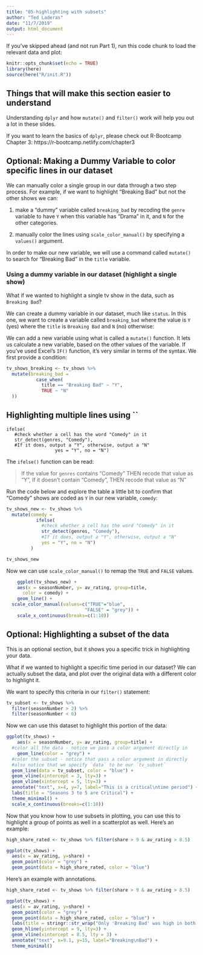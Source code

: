 ```yaml
---
title: "05-highlighting with subsets"
author: "Ted Laderas"
date: "11/7/2019"
output: html_document
---
```


If you've skipped ahead (and not run Part 1), run this code chunk to load the relevant data and plot:

```r
knitr::opts_chunk$set(echo = TRUE)
library(here)
source(here("R/init.R"))
```

## Things that will make this section easier to understand

Understanding `dplyr` and how `mutate()` and `filter()` work will help you out a lot in these slides.

If you want to learn the basics of `dplyr`, please check out R-Bootcamp Chapter 3: https://r-bootcamp.netlify.com/chapter3

## Optional: Making a Dummy Variable to color specific lines in our dataset

We can manually color a single group in our data through a two step process. For example, if we want to highlight "Breaking Bad" but not the other shows we can:

1. make a "dummy" variable called `breaking_bad` by recoding the `genre` variable to have `Y` when this variable has "Drama" in it, and `N` for the other categories.

2. manually color the lines using `scale_color_manual()` by specifying a `values()` argument.

In order to make our new variable, we will use a command called `mutate()` to search for "Breaking Bad" in the `title` variable.

### Using a dummy variable in our dataset (highlight a single show)

What if we wanted to highlight a single tv show in the data, such as `Breaking Bad`?

We can create a dummy variable in our dataset, much like `status`. In this one, we want to create a variable called `breaking_bad` where the value is `Y` (yes) where the `title` is `Breaking Bad` and `N` (no) otherwise: 

We can add a new variable using what is called a `mutate()` function. It lets us calculate a new variable, based on the other values of the variable. If you've used Excel's `IF()` function, it's very similar in terms of the syntax. We first provide a condition:


```r
tv_shows_breaking <- tv_shows %>%
  mutate(breaking_bad = 
           case_when( 
             title == "Breaking Bad" ~ "Y",
             TRUE ~ "N"
  ))  
```



## Highlighting multiple lines using ``


```
ifelse(
   #check whether a cell has the word "Comedy" in it
   str_detect(genres, "Comedy"), 
   #If it does, output a "Y", otherwise, output a "N"
                  yes = "Y", no = "N")
```

The `ifelse()` function can be read:

> If the value for `genres` contains "Comedy" THEN recode that value as "Y",
> If it doesn't contain "Comedy", THEN recode that value as "N"

Run the code below and explore the table a little bit to confirm that "Comedy" shows are coded as `Y` in our new variable, `comedy`:

```r
tv_shows_new <- tv_shows %>% 
  mutate(comedy = 
           ifelse(
             #check whether a cell has the word "Comedy" in it
             str_detect(genres, "Comedy"), 
             #If it does, output a "Y", otherwise, output a "N"
             yes = "Y", no = "N")
         ) 

tv_shows_new
```

Now we can use `scale_color_manual()` to remap the `TRUE` and `FALSE` values.

```r
    ggplot(tv_shows_new) + 
    aes(x = seasonNumber, y= av_rating, group=title, 
      color = comedy) + 
    geom_line() + 
  scale_color_manual(values=c("TRUE"="blue", 
                             "FALSE" = "grey")) +
    scale_x_continuous(breaks=c(1:10))
```


## Optional: Highlighting a subset of the data

This is an optional section, but it shows you a specific trick in highlighting your data.

What if we wanted to highlight a specific time period in our dataset? We can actually subset the data, and plot over the original data with a different color to highlight it.

We want to specify this criteria in our `filter()` statement:

```r
tv_subset <- tv_shows %>%
  filter(seasonNumber > 2) %>%
  filter(seasonNumber < 6)
```

Now we can use this dataset to highlight this portion of the data:

```r

ggplot(tv_shows) + 
    aes(x = seasonNumber, y= av_rating, group=title) + 
  #color all the data - notice we pass a color argument directly in
    geom_line(color = "grey") +
  #color the subset - notice that pass a color argument in directly
  #also notice that we specify `data` to be our `tv_subset`
  geom_line(data = tv_subset, color = "blue") +
  geom_vline(xintercept = 3, lty=3) +
  geom_vline(xintercept = 5, lty=3) +
  annotate("text", x=4, y=7, label="This is a critical\ntime period") +
  labs(title = "Seasons 3 to 5 are Critical") + 
  theme_minimal() + 
  scale_x_continuous(breaks=c(1:10))
```

Now that you know how to use subsets in plotting, you can use this to highlight a group of points as well in a scatterplot as well. Here's an example:

```r
high_share_rated <- tv_shows %>% filter(share > 9 & av_rating > 8.5)

ggplot(tv_shows) +
  aes(x = av_rating, y=share) +
  geom_point(color = "grey") +
  geom_point(data = high_share_rated, color = "blue")
```

Here's an example with annotations.

```r
high_share_rated <- tv_shows %>% filter(share > 9 & av_rating > 8.5)

ggplot(tv_shows) +
  aes(x = av_rating, y=share) +
  geom_point(color = "grey") +
  geom_point(data = high_share_rated, color = "blue") +
  labs(title = stringr::str_wrap("Only 'Breaking Bad' was high in both ratings and share")) +
  geom_hline(yintercept = 9, lty=3) +
  geom_vline(xintercept = 8.5, lty = 3) +
  annotate("text", x=9.1, y=15, label="Breaking\nBad") +
  theme_minimal()

```

